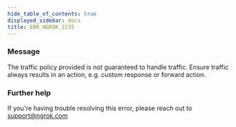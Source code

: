 ```yaml
---
hide_table_of_contents: true
displayed_sidebar: docs
title: ERR_NGROK_2235
---
```


### Message

The traffic policy provided is not guaranteed to handle traffic. Ensure traffic always results in an action, e.g. custom response or forward action.

### Further help

If you're having trouble resolving this error, please reach out to [support@ngrok.com](mailto:support@ngrok.com?subject=Help%20with%20ERR_NGROK_2235)
